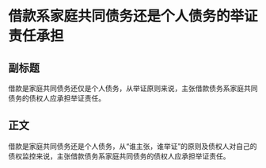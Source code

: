 # 借款系家庭共同债务还是个人债务的举证责任承担
## 副标题
借款是家庭共同债务还仅是个人债务，从举证原则来说，主张借款债务系家庭共同债务的债权人应承担举证责任。
## 正文
借款是家庭共同债务还是个人债务，从“谁主张，谁举证”的原则及债权人对自己的债权监控来说，主张借款债务系家庭共同债务的债权人应承担举证责任。